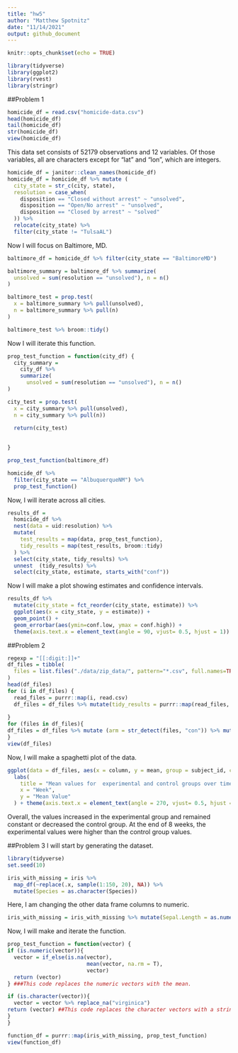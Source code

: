 ```yaml
---
title: "hw5"
author: "Matthew Spotnitz"
date: "11/14/2021"
output: github_document
---
```


```r
knitr::opts_chunk$set(echo = TRUE)
```

```r
library(tidyverse)
library(ggplot2)
library(rvest)
library(stringr)
```
##Problem 1
```r
homicide_df = read.csv("homicide-data.csv")
head(homicide_df)
tail(homicide_df)
str(homicide_df)
view(homicide_df)
```
This data set consists of 52179 observations and 12 variables.  Of those variables, all are characters except for "lat" and "lon", which are integers.

```r
homicide_df = janitor::clean_names(homicide_df)
homicide_df = homicide_df %>% mutate (
  city_state = str_c(city, state),
  resolution = case_when(
    disposition == "Closed without arrest" ~ "unsolved",
    disposition == "Open/No arrest" ~ "unsolved",
    disposition == "Closed by arrest" ~ "solved" 
  )) %>% 
  relocate(city_state) %>% 
  filter(city_state != "TulsaAL")
```
Now I will focus on Baltimore, MD.
```r
baltimore_df = homicide_df %>% filter(city_state == "BaltimoreMD")

baltimore_summary = baltimore_df %>% summarize(
  unsolved = sum(resolution == "unsolved"), n = n()
) 

baltimore_test = prop.test(
  x = baltimore_summary %>% pull(unsolved),
  n = baltimore_summary %>% pull(n)
)

baltimore_test %>% broom::tidy()

```
Now I will iterate this function.

```r
prop_test_function = function(city_df) {
  city_summary = 
    city_df %>% 
    summarize(
      unsolved = sum(resolution == "unsolved"), n = n()
) 

city_test = prop.test(
  x = city_summary %>% pull(unsolved),
  n = city_summary %>% pull(n))
  
  return(city_test)

 
}

prop_test_function(baltimore_df)

homicide_df %>%
  filter(city_state == "AlbuquerqueNM") %>% 
  prop_test_function()
```
Now, I will iterate across all cities.
```r
results_df =
  homicide_df %>% 
  nest(data = uid:resolution) %>% 
  mutate(
    test_results = map(data, prop_test_function),
    tidy_results = map(test_results, broom::tidy)
  ) %>% 
  select(city_state, tidy_results) %>% 
  unnest  (tidy_results) %>% 
  select(city_state, estimate, starts_with("conf"))
```
Now I will make a plot showing estimates and confidence intervals.
```r
results_df %>% 
  mutate(city_state = fct_reorder(city_state, estimate)) %>% 
  ggplot(aes(x = city_state, y = estimate)) +
  geom_point() +
  geom_errorbar(aes(ymin=conf.low, ymax = conf.high)) +
  theme(axis.text.x = element_text(angle = 90, vjust= 0.5, hjust = 1))
```
##Problem 2
```r
regexp = "[[:digit:]]+"
df_files = tibble(
  files = list.files("./data/zip_data/", pattern="*.csv", full.names=TRUE),
)
head(df_files)
for (i in df_files) {
  read_files = purrr::map(i, read.csv)
  df_files = df_files %>% mutate(tidy_results = purrr::map(read_files, broom::tidy)) %>% unnest(tidy_results) #tidy results are stored
 
}
for (files in df_files){
df_files = df_files %>% mutate (arm = str_detect(files, "con")) %>% mutate (arm = factor(arm, labels = c('experimental', 'control') )) %>% mutate (subject_id = (str_extract(files, regexp))) #extracting control and experimental groups from the names
}
view(df_files)
```
Now, I will make a spaghetti plot of the data.
```r
ggplot(data = df_files, aes(x = column, y = mean, group = subject_id, color = subject_id)) + geom_line() + facet_grid(.~arm) +
  labs(
    title = "Mean values for  experimental and control groups over time",
    x = "Week",
    y = "Mean Value"
  ) + theme(axis.text.x = element_text(angle = 270, vjust= 0.5, hjust = 1))
```
Overall, the values increased in the experimental group  and remained constant or decreased the control group.  At the end of 8 weeks, the experimental values were higher than the control group values.

##Problem 3
I will start by generating the dataset.
```r
library(tidyverse)
set.seed(10)

iris_with_missing = iris %>% 
  map_df(~replace(.x, sample(1:150, 20), NA)) %>%
  mutate(Species = as.character(Species))
```
Here, I am changing the other data frame columns to numeric.
```r
iris_with_missing = iris_with_missing %>% mutate(Sepal.Length = as.numeric(Sepal.Length), Sepal.Width = as.numeric(Sepal.Width), Petal.Length = as.numeric(Petal.Length), Petal.Width = as.numeric(Petal.Width))

```
Now, I will make and iterate the function.
```r
prop_test_function = function(vector) {
if (is.numeric(vector)){
  vector = if_else(is.na(vector), 
                         mean(vector, na.rm = T), 
                         vector)
  return (vector)
} ###This code replaces the numeric vectors with the mean.

if (is.character(vector)){
  vector = vector %>% replace_na("virginica")
return (vector) ##This code replaces the character vectors with a string.
}
}

function_df = purrr::map(iris_with_missing, prop_test_function)
view(function_df)
```